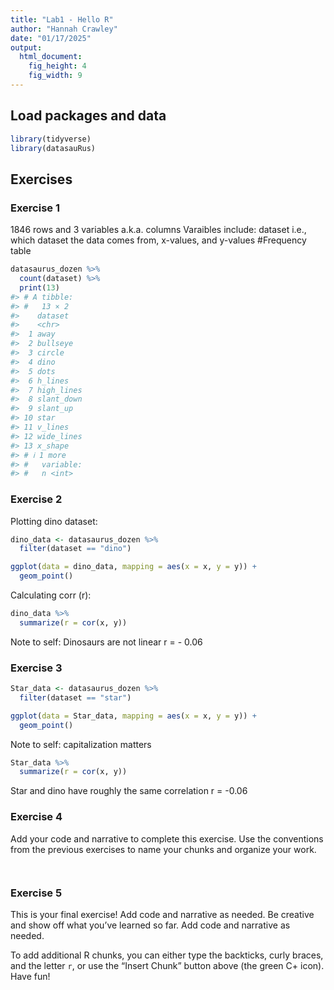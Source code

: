 ```yaml
---
title: "Lab1 - Hello R"
author: "Hannah Crawley"
date: "01/17/2025"
output: 
  html_document: 
    fig_height: 4
    fig_width: 9
---
```


## Load packages and data

```r
library(tidyverse) 
library(datasauRus)
```

## Exercises

### Exercise 1

1846 rows and 3 variables a.k.a. columns 
Varaibles include: dataset i.e., which dataset the data comes from, x-values, and y-values 
#Frequency table 
```r
datasaurus_dozen %>% 
  count(dataset) %>% 
  print(13)
#> # A tibble:
#> #   13 × 2
#>    dataset   
#>    <chr>     
#>  1 away      
#>  2 bullseye  
#>  3 circle    
#>  4 dino      
#>  5 dots      
#>  6 h_lines   
#>  7 high_lines
#>  8 slant_down
#>  9 slant_up  
#> 10 star      
#> 11 v_lines   
#> 12 wide_lines
#> 13 x_shape   
#> # ℹ 1 more
#> #   variable:
#> #   n <int>
```


### Exercise 2

Plotting dino dataset:

```r
dino_data <- datasaurus_dozen %>%
  filter(dataset == "dino")

ggplot(data = dino_data, mapping = aes(x = x, y = y)) +
  geom_point()
```

Calculating corr (r):

```r
dino_data %>%
  summarize(r = cor(x, y))
```

Note to self: Dinosaurs are not linear r = - 0.06


### Exercise 3

```r
Star_data <- datasaurus_dozen %>%
  filter(dataset == "star")

ggplot(data = Star_data, mapping = aes(x = x, y = y)) +
  geom_point()
```

Note to self: capitalization matters 
```r
Star_data %>%
  summarize(r = cor(x, y))
```
Star and dino have roughly the same correlation r = -0.06


### Exercise 4

Add your code and narrative to complete this exercise. Use the conventions from the previous exercises to name your chunks and organize your work.

```r

```

```r

```

### Exercise 5

This is your final exercise! Add code and narrative as needed. Be creative and show off what you’ve learned so far.
Add code and narrative as needed.

To add additional R chunks, you can either type the backticks, curly braces, and the letter `r`, or use the "Insert Chunk" button above (the green C+ icon). Have fun!


